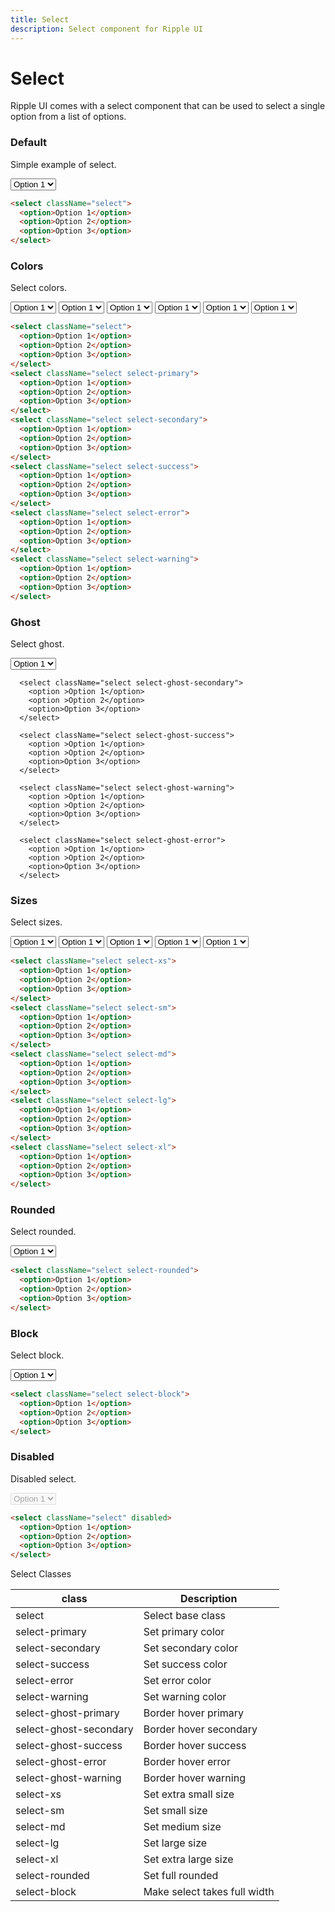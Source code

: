 ```yaml
---
title: Select
description: Select component for Ripple UI
---
```


# Select

Ripple UI comes with a select component that can be used to select a single option from a list of options.

### Default

Simple example of select.

<select className="select">
  <option>Option 1</option>
  <option>Option 2</option>
  <option>Option 3</option>
</select>

```html
<select className="select">
  <option>Option 1</option>
  <option>Option 2</option>
  <option>Option 3</option>
</select>
```

### Colors

Select colors.

<div className="flex flex-wrap gap-4">
  <select className="select">
    <option>Option 1</option>
    <option>Option 2</option>
    <option>Option 3</option>
  </select>
  <select className="select select-primary">
    <option>Option 1</option>
    <option>Option 2</option>
    <option>Option 3</option>
  </select>
  <select className="select select-secondary">
    <option>Option 1</option>
    <option>Option 2</option>
    <option>Option 3</option>
  </select>
  <select className="select select-success">
    <option>Option 1</option>
    <option>Option 2</option>
    <option>Option 3</option>
  </select>
  <select className="select select-error">
    <option>Option 1</option>
    <option>Option 2</option>
    <option>Option 3</option>
  </select>
  <select className="select select-warning">
    <option>Option 1</option>
    <option>Option 2</option>
    <option>Option 3</option>
  </select>
</div>

```html
<select className="select">
  <option>Option 1</option>
  <option>Option 2</option>
  <option>Option 3</option>
</select>
<select className="select select-primary">
  <option>Option 1</option>
  <option>Option 2</option>
  <option>Option 3</option>
</select>
<select className="select select-secondary">
  <option>Option 1</option>
  <option>Option 2</option>
  <option>Option 3</option>
</select>
<select className="select select-success">
  <option>Option 1</option>
  <option>Option 2</option>
  <option>Option 3</option>
</select>
<select className="select select-error">
  <option>Option 1</option>
  <option>Option 2</option>
  <option>Option 3</option>
</select>
<select className="select select-warning">
  <option>Option 1</option>
  <option>Option 2</option>
  <option>Option 3</option>
</select>
```

### Ghost

Select ghost.

<div className="flex flex-wrap gap-4">
 <select className="select select-ghost-primary">
        <option >Option 1</option>
        <option >Option 2</option>
        <option>Option 3</option>
      </select>

      <select className="select select-ghost-secondary">
        <option >Option 1</option>
        <option >Option 2</option>
        <option>Option 3</option>
      </select>

      <select className="select select-ghost-success">
        <option >Option 1</option>
        <option >Option 2</option>
        <option>Option 3</option>
      </select>

      <select className="select select-ghost-warning">
        <option >Option 1</option>
        <option >Option 2</option>
        <option>Option 3</option>
      </select>

      <select className="select select-ghost-error">
        <option >Option 1</option>
        <option >Option 2</option>
        <option>Option 3</option>
      </select>

</div>

### Sizes

Select sizes.

<div className="flex flex-wrap gap-4">
  <select className="select select-xs">
    <option>Option 1</option>
    <option>Option 2</option>
    <option>Option 3</option>
  </select>
  <select className="select select-sm">
    <option>Option 1</option>
    <option>Option 2</option>
    <option>Option 3</option>
  </select>
  <select className="select select-md">
    <option>Option 1</option>
    <option>Option 2</option>
    <option>Option 3</option>
  </select>
  <select className="select select-lg">
    <option>Option 1</option>
    <option>Option 2</option>
    <option>Option 3</option>
  </select>
  <select className="select select-xl">
    <option>Option 1</option>
    <option>Option 2</option>
    <option>Option 3</option>
  </select>
</div>

```html
<select className="select select-xs">
  <option>Option 1</option>
  <option>Option 2</option>
  <option>Option 3</option>
</select>
<select className="select select-sm">
  <option>Option 1</option>
  <option>Option 2</option>
  <option>Option 3</option>
</select>
<select className="select select-md">
  <option>Option 1</option>
  <option>Option 2</option>
  <option>Option 3</option>
</select>
<select className="select select-lg">
  <option>Option 1</option>
  <option>Option 2</option>
  <option>Option 3</option>
</select>
<select className="select select-xl">
  <option>Option 1</option>
  <option>Option 2</option>
  <option>Option 3</option>
</select>
```

### Rounded

Select rounded.

<select className="select select-rounded">
  <option>Option 1</option>
  <option>Option 2</option>
  <option>Option 3</option>
</select>

```html
<select className="select select-rounded">
  <option>Option 1</option>
  <option>Option 2</option>
  <option>Option 3</option>
</select>
```

### Block

Select block.

<select className="select select-block">
  <option>Option 1</option>
  <option>Option 2</option>
  <option>Option 3</option>
</select>

```html
<select className="select select-block">
  <option>Option 1</option>
  <option>Option 2</option>
  <option>Option 3</option>
</select>
```

### Disabled

Disabled select.

<select className="select" disabled>
  <option>Option 1</option>
  <option>Option 2</option>
  <option>Option 3</option>
</select>

```html
<select className="select" disabled>
  <option>Option 1</option>
  <option>Option 2</option>
  <option>Option 3</option>
</select>
```

<Attributes >
<Attributes.Title>Select Classes</Attributes.Title>

| class                  | Description                  |
| ---------------------- | ---------------------------- |
| select                 | Select base class            |
| select-primary         | Set primary color            |
| select-secondary       | Set secondary color          |
| select-success         | Set success color            |
| select-error           | Set error color              |
| select-warning         | Set warning color            |
| select-ghost-primary   | Border hover primary         |
| select-ghost-secondary | Border hover secondary       |
| select-ghost-success   | Border hover success         |
| select-ghost-error     | Border hover error           |
| select-ghost-warning   | Border hover warning         |
| select-xs              | Set extra small size         |
| select-sm              | Set small size               |
| select-md              | Set medium size              |
| select-lg              | Set large size               |
| select-xl              | Set extra large size         |
| select-rounded         | Set full rounded             |
| select-block           | Make select takes full width |

</Attributes>

<LinkRedirect
  contentLeft="Modal"
  hrefLeft="/docs/components/modal"
  contentRight="Switch"
  hrefRight="/docs/components/switch"
/>
